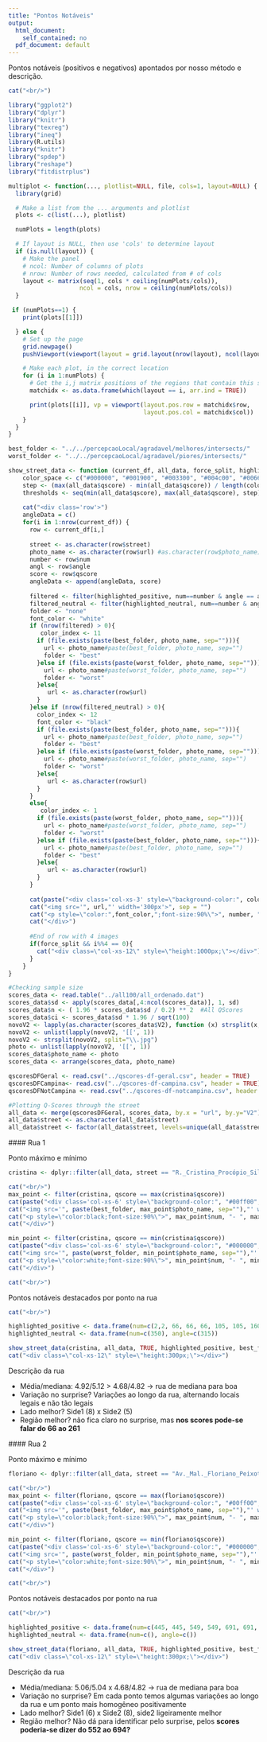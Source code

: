 ```yaml
---
title: "Pontos Notáveis"
output:
  html_document:
    self_contained: no
  pdf_document: default
---
```


<style>
    body .main-container {
         max-width: 100%;
        margin-left: 20px;
        margin-right: auto;
    }
</style>

Pontos notáveis (positivos e negativos) apontados por nosso método e descrição.   

```r
cat("<br/>")

library("ggplot2")
library("dplyr")
library("knitr")
library("texreg")
library("ineq")
library(R.utils)
library("knitr")
library("spdep")
library("reshape")
library("fitdistrplus")

multiplot <- function(..., plotlist=NULL, file, cols=1, layout=NULL) {
  library(grid)

  # Make a list from the ... arguments and plotlist
  plots <- c(list(...), plotlist)

  numPlots = length(plots)

  # If layout is NULL, then use 'cols' to determine layout
  if (is.null(layout)) {
    # Make the panel
    # ncol: Number of columns of plots
    # nrow: Number of rows needed, calculated from # of cols
    layout <- matrix(seq(1, cols * ceiling(numPlots/cols)),
                    ncol = cols, nrow = ceiling(numPlots/cols))
  }

 if (numPlots==1) {
    print(plots[[1]])

  } else {
    # Set up the page
    grid.newpage()
    pushViewport(viewport(layout = grid.layout(nrow(layout), ncol(layout))))

    # Make each plot, in the correct location
    for (i in 1:numPlots) {
      # Get the i,j matrix positions of the regions that contain this subplot
      matchidx <- as.data.frame(which(layout == i, arr.ind = TRUE))

      print(plots[[i]], vp = viewport(layout.pos.row = matchidx$row,
                                      layout.pos.col = matchidx$col))
    }
  }
}

best_folder <- "../../percepcaoLocal/agradavel/melhores/intersects/"
worst_folder <- "../../percepcaoLocal/agradavel/piores/intersects/"

show_street_data <- function (current_df, all_data, force_split, highlighted_positive, best_folder, worst_folder, highlighted_neutral){
    color_space <- c("#000000", "#001900", "#003300", "#004c00", "#006600", "#007f00", "#009900", "#00b200", "#00cc00", "#00e500", "#00ff00", "#ffffff")
    step <- (max(all_data$qscore) - min(all_data$qscore)) / length(color_space)
    thresholds <- seq(min(all_data$qscore), max(all_data$qscore), step)
    
    cat("<div class='row'>")
    angleData = c()
    for(i in 1:nrow(current_df)) {
      row <- current_df[i,]
      
      street <- as.character(row$street)
      photo_name <- as.character(row$url) #as.character(row$photo_name)
      number <- row$num
      angl <- row$angle
      score <- row$qscore
      angleData <- append(angleData, score)
      
      filtered <- filter(highlighted_positive, num==number & angle == angl)
      filtered_neutral <- filter(highlighted_neutral, num==number & angle == angl)
      folder <- "none"
      font_color <- "white"
      if (nrow(filtered) > 0){
         color_index <- 11
        if (file.exists(paste(best_folder, photo_name, sep=""))){
          url <- photo_name#paste(best_folder, photo_name, sep="")
          folder <- "best"
        }else if (file.exists(paste(worst_folder, photo_name, sep=""))){
          url <- photo_name#paste(worst_folder, photo_name, sep="")
          folder <- "worst"
        }else{
           url <- as.character(row$url)
        }
      }else if (nrow(filtered_neutral) > 0){
        color_index <- 12
        font_color <- "black"
        if (file.exists(paste(best_folder, photo_name, sep=""))){
          url <- photo_name#paste(best_folder, photo_name, sep="")
          folder <- "best"
        }else if (file.exists(paste(worst_folder, photo_name, sep=""))){
          url <- photo_name#paste(worst_folder, photo_name, sep="")
          folder <- "worst"
        }else{
           url <- as.character(row$url)
        }
      }
      else{
         color_index <- 1
        if (file.exists(paste(worst_folder, photo_name, sep=""))){
          url <- photo_name#paste(worst_folder, photo_name, sep="")
          folder <- "worst"
        }else if (file.exists(paste(best_folder, photo_name, sep=""))){
          url <- photo_name#paste(best_folder, photo_name, sep="")
          folder <- "best"
        }else{
           url <- as.character(row$url)
        }
      }
      
      cat(paste("<div class='col-xs-3' style=\"background-color:", color_space[color_index],"\">", sep=""))
      cat("<img src='", url,"' width='300px'>", sep = "")
      cat("<p style=\"color:",font_color,";font-size:90%\">", number, "-", angl, "-> ", score,  "</p>", sep="")#folder, "-",
      cat("</div>")
      
      #End of row with 4 images
      if(force_split && i%%4 == 0){
        cat("<div class=\"col-xs-12\" style=\"height:1000px;\"></div>")
      }
    }
}
```

```r
#Checking sample size
scores_data <- read.table("../all100/all_ordenado.dat")
scores_data$sd <- apply(scores_data[,4:ncol(scores_data)], 1, sd)
scores_data$n <- ( 1.96 * scores_data$sd / 0.2) ** 2  #All QScores
scores_data$ci <- scores_data$sd * 1.96 / sqrt(100)
novoV2 <- lapply(as.character(scores_data$V2), function (x) strsplit(x, split="/", fixed=TRUE)[[1]][7])
novoV2 <- unlist(lapply(novoV2, '[[', 1))
novoV2 <- strsplit(novoV2, split="\\.jpg")
photo <- unlist(lapply(novoV2, '[[', 1))
scores_data$photo_name <- photo
scores_data <- arrange(scores_data, photo_name)

qscoresDFGeral <- read.csv("../qscores-df-geral.csv", header = TRUE)
qscoresDFCampina<- read.csv("../qscores-df-campina.csv", header = TRUE)
qscoresDFNotCampina <- read.csv("../qscores-df-notcampina.csv", header = TRUE)

#Plotting Q-Scores through the street
all_data <- merge(qscoresDFGeral, scores_data, by.x = "url", by.y="V2")#qscoresDFGeral
all_data$street <- as.character(all_data$street)
all_data$street <- factor(all_data$street, levels=unique(all_data$street))

```


#\#\#\# Rua 1

Ponto máximo e mínimo

```r
cristina <- dplyr::filter(all_data, street == "R._Cristina_Procópio_Silva") %>% dplyr::group_by(num) %>% dplyr::arrange(street, num, angle) %>% dplyr::select(url, photo_name, street, num, angle, qscore, V3, ci)

cat("<br/>")
max_point <- filter(cristina, qscore == max(cristina$qscore))
cat(paste("<div class='col-xs-6' style=\"background-color:", "#00ff00","\">", sep=""))
cat("<img src='", paste(best_folder, max_point$photo_name, sep=""),"' width='600px'>", sep = "")#as.character(max_point$url)
cat("<p style=\"color:black;font-size:90%\">", max_point$num, "- ", max_point$angle, "-", max_point$qscore,  "</p>", sep="")
cat("</div>")

min_point <- filter(cristina, qscore == min(cristina$qscore))
cat(paste("<div class='col-xs-6' style=\"background-color:", "#000000","\">", sep=""))
cat("<img src='", paste(worst_folder, min_point$photo_name, sep=""),"' width='600px'>", sep = "")#as.character(min_point$url)
cat("<p style=\"color:white;font-size:90%\">", min_point$num, "- ", min_point$angle, "-", min_point$qscore,  "</p>", sep="")
cat("</div>")

cat("<br/>")
```

Pontos notáveis destacados por ponto na rua

```r
cat("<br/>")

highlighted_positive <- data.frame(num=c(2,2, 66, 66, 66, 105, 105, 160, 160, 160, 160, 210, 210, 210, 210, 261, 261, 261, 305, 305, 350, 436, 436, 436), angle=c(135, 225, 45, 315, 225, 135, 225, 45, 135, 225, 315, 45, 135, 225, 315, 22, 315, 225, 45, 293, 45, 22, 135, 315))
highlighted_neutral <- data.frame(num=c(350), angle=c(315))

show_street_data(cristina, all_data, TRUE, highlighted_positive, best_folder, worst_folder, highlighted_neutral)
cat("<div class=\"col-xs-12\" style=\"height:300px;\"></div>")
```

Descrição da rua

* Média/mediana: 4.92/5.12 > 4.68/4.82 -> rua de mediana para boa
* Variação no surprise? Variações ao longo da rua, alternando locais legais e não tão legais
* Lado melhor? Side1 (8) x Side2 (5)
* Região melhor? não fica claro no surprise, mas **nos scores pode-se falar do 66 ao 261**
   
   
#\#\#\# Rua 2

Ponto máximo e mínimo

```r
floriano <- dplyr::filter(all_data, street == "Av._Mal._Floriano_Peixoto") %>% dplyr::group_by(num) %>% dplyr::arrange(street, num, angle) %>% dplyr::select(url, photo_name, street, num, angle, qscore, V3, ci)

cat("<br/>")
max_point <- filter(floriano, qscore == max(floriano$qscore))
cat(paste("<div class='col-xs-6' style=\"background-color:", "#00ff00","\">", sep=""))
cat("<img src='", paste(best_folder, max_point$photo_name, sep=""),"' width='600px'>", sep = "")#as.character(max_point$url)
cat("<p style=\"color:black;font-size:90%\">", max_point$num, "- ", max_point$angle, "-", max_point$qscore,  "</p>", sep="")
cat("</div>")

min_point <- filter(floriano, qscore == min(floriano$qscore))
cat(paste("<div class='col-xs-6' style=\"background-color:", "#000000","\">", sep=""))
cat("<img src='", paste(worst_folder, min_point$photo_name, sep=""),"' width='600px'>", sep = "")#as.character(min_point$url)
cat("<p style=\"color:white;font-size:90%\">", min_point$num, "- ", min_point$angle, "-", min_point$qscore,  "</p>", sep="")
cat("</div>")

cat("<br/>")
```

Pontos notáveis destacados por ponto na rua

```r
cat("<br/>")

highlighted_positive <- data.frame(num=c(445, 445, 549, 549, 691, 691, 691, 691, 813, 913, 913), angle=c(22, 112, 112, 203, 22, 112, 203, 293, 112, 112, 203))
highlighted_neutral <- data.frame(num=c(), angle=c())

show_street_data(floriano, all_data, TRUE, highlighted_positive, best_folder, worst_folder, highlighted_neutral)
cat("<div class=\"col-xs-12\" style=\"height:300px;\"></div>")
```

Descrição da rua

   * Média/mediana: 5.06/5.04 x 4.68/4.82 -> rua de mediana para boa
   * Variação no surprise? Em cada ponto temos algumas variações ao longo da rua e um ponto mais homogêneo positivamente
   * Lado melhor? Side1 (6) x Side2 (8), side2 ligeiramente melhor
   * Região melhor? Não dá para identificar pelo surprise, pelos **scores poderia-se dizer do 552 ao 694?**
